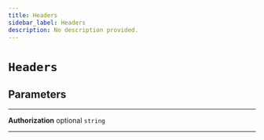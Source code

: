 ```yaml
---
title: Headers
sidebar_label: Headers
description: No description provided.
---
```


# `Headers`

## Parameters

---

**<span className="parameter-name">Authorization</span>** <span className="optional-status">optional</span> `string`

---
